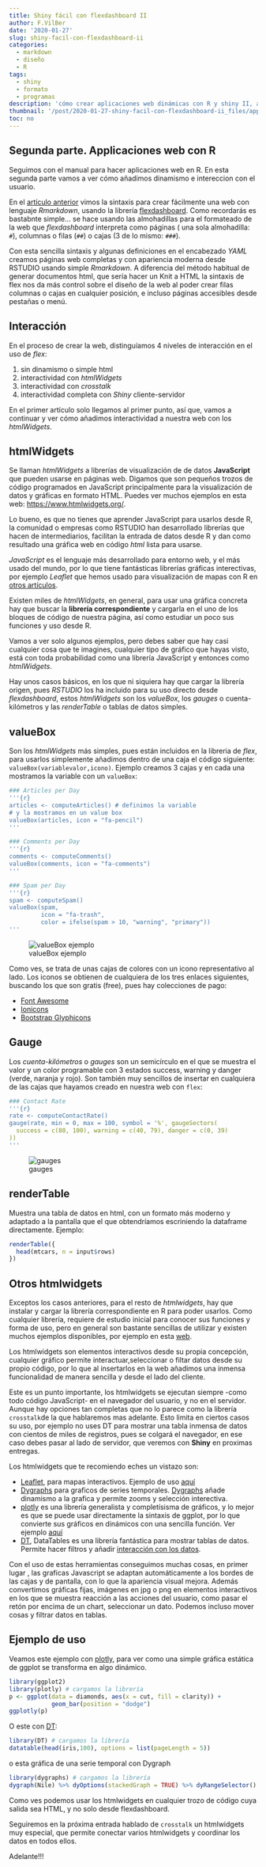 ```yaml
---
title: Shiny fácil con flexdashboard II
author: F.VilBer
date: '2020-01-27'
slug: shiny-facil-con-flexdashboard-ii
categories:
  - markdown
  - diseño
  - R
tags:
  - shiny
  - formato
  - programas
description: 'cómo crear aplicaciones web dinámicas con R y shiny II, añadir dinamismo'
thumbnail: '/post/2020-01-27-shiny-facil-con-flexdashboard-ii_files/app2.png'
toc: no
---
```


## Segunda parte. Applicaciones web con R

Seguimos con el manual para hacer aplicaciones web en R. En esta segunda parte vamos a ver cómo añadimos  dinamismo e intereccion con el usuario. 

En el [artículo anterior](../Shiny-facil-con-flexdashboard) vimos la sintaxis para crear fácilmente una web con lenguaje *Rmarkdown*, usando la librería [flexdashboard](https://rmarkdown.rstudio.com/flexdashboard/). Como recordarás es bastabnte simple... se hace usando las almohadillas para el formateado de la web que *flexdashboard* interpreta como páginas ( una sola almohadilla: `#`),  columnas o filas (`##`) o cajas (3 de lo mismo: `###`).

Con esta sencilla sintaxis y algunas definiciones en el encabezado *YAML* creamos páginas web completas y con apariencia moderna desde RSTUDIO usando simple *Rmarkdown*. A diferencia del método habitual de generar documentos html, que sería hacer un Knit a HTML la sintaxis de flex nos da más control sobre el diseño de la web al poder crear filas columnas o cajas en cualquier posición, e incluso páginas accesibles desde pestañas o menú.

## Interacción
En el proceso de crear la web, distinguíamos 4 niveles de interacción en el uso de *flex*:

 1. sin dinamismo o simple html
 2. interactividad con *htmlWidgets*
 1. interactividad con *crosstalk*
 1. interactividad completa con *Shiny* cliente-servidor

En el primer artículo solo llegamos al primer punto, así que, vamos a continuar y ver cómo añadimos interactividad a nuestra web con los *htmlWidgets*.

## htmlWidgets
Se llaman *htmlWidgets* a librerías de visualización de de datos **JavaScript** que pueden usarse en páginas web. Digamos que son pequeños trozos de código programados en JavaScript principalmente para la visualización de datos y gráficas en formato HTML. Puedes ver muchos ejemplos en esta web: <https://www.htmlwidgets.org/>.

Lo bueno, es que no tienes que aprender JavaScript para usarlos desde R, la comunidad o empresas como RSTUDIO han desarrollado librerías que hacen de intermediarios, facilitan la entrada de datos desde R y dan como resultado una gráfica web en código *html* lista para usarse.

*JavaScript* es el lenguaje más desarrollado para entorno web, y el más usado del mundo, por lo que tiene fantásticas librerías gráficas interectivas, por ejemplo *Leaflet* que hemos usado para visualización de mapas con R en [otros artículos](../leaflet-mapas-dinamicos).  

Existen miles de  *htmlWidgets*, en general, para usar una gráfica concreta hay que buscar la **librería correspondiente** y cargarla en el uno de los bloques de código de nuestra página, así como estudiar un poco sus funciones y uso desde R.

Vamos a ver solo algunos ejemplos, pero debes saber que hay casi cualquier cosa que te imagines, cualquier tipo de gráfico que hayas visto, está con toda probabilidad como una librería JavaScript y entonces como *htmlWidgets*.

Hay unos casos básicos, en los que ni siquiera hay que cargar la librería origen, pues *RSTUDIO* los ha incluido para su uso directo desde *flexdashboard*, estos *htmlWidgets* son los *valueBox*, los *gauges* o cuenta-kilómetros y las *renderTable* o tablas de datos simples.

## valueBox

Son los *htmlWidgets* más simples, pues están incluidos en la libreria de *flex*, para usarlos simplemente añadimos dentro de una caja el código siguiente: `valueBox(variablevalor,icono)`. Ejemplo creamos 3 cajas y en cada una mostramos la variable con un `valueBox`:

```YAML
### Articles per Day
'''{r}
articles <- computeArticles() # definimos la variable
# y la mostramos en un value box
valueBox(articles, icon = "fa-pencil")
''' 

### Comments per Day
'''{r}
comments <- computeComments()
valueBox(comments, icon = "fa-comments")
''' 

### Spam per Day
'''{r}
spam <- computeSpam()
valueBox(spam, 
         icon = "fa-trash",
         color = ifelse(spam > 10, "warning", "primary"))
''' 
```

![valueBox ejemplo](/post/2020-01-27-shiny-facil-con-flexdashboard-ii_files/value-box.png)

Como ves, se trata de unas cajas de colores con un icono representativo al lado. Los iconos se obtienen de cualquiera de los tres enlaces siguientes, buscando los que son gratis (free), pues hay colecciones de pago:

 * [Font Awesome](https://fortawesome.github.io/Font-Awesome/icons/)
 * [Ionicons](http://ionicons.com/)
 * [Bootstrap Glyphicons](https://getbootstrap.com/components/#glyphicons)


## Gauge

Los *cuenta-kilómetros* o *gauges* son un semicírculo en el que se muestra el valor y un color programable con 3 estados success, warning y danger (verde, naranja y rojo). Son también muy sencillos de insertar en cualquiera de las cajas que hayamos creado en nuestra web con `flex`:

```YAML
### Contact Rate
'''{r}
rate <- computeContactRate()
gauge(rate, min = 0, max = 100, symbol = '%', gaugeSectors(
  success = c(80, 100), warning = c(40, 79), danger = c(0, 39)
))
''' 
```
![gauges](/post/2020-01-27-shiny-facil-con-flexdashboard-ii_files/gauges.png)

## renderTable

Muestra una tabla de datos en html, con un formato más moderno y adaptado a la pantalla que el que obtendríamos escriniendo la dataframe directamente. Ejemplo:

```r
renderTable({
  head(mtcars, n = input$rows)
})
```

## Otros htmlwidgets

Exceptos los casos anteriores, para el resto de *htmlwidgets*, hay que instalar y cargar la librería correspondiente en R para poder usarlos. Como cualquier librería, requiere de estudio inicial para conocer sus funciones y forma de uso, pero en general son bastante sencillas de utilizar y existen muchos ejemplos disponibles, por ejemplo en esta [web](https://www.htmlwidgets.org/showcase_metricsgraphics.html).

Los htmlwidgets son elementos interactivos desde su propia concepción, cualquier gráfico permite interactuar,seleccionar o filtar datos desde su propio código, por lo que al insertarlos en la web añadimos una inmensa funcionalidad de manera sencilla y desde el lado del cliente.

Este es un punto importante, los htmlwidgets se ejecutan siempre -como todo código JavaScript- en el navegador del usuario, y no en el servidor. Aunque hay opciones tan completas que no lo parece como la librería `crosstalk`de la que hablaremos mas adelante. Esto limita en ciertos casos su uso, por ejemplo no uses DT para mostrar una tabla inmensa de datos con cientos de miles de registros, pues se colgará el navegador, en ese caso debes pasar al lado de servidor, que veremos con **Shiny** en proximas entregas.

Los htmlwidgets que te recomiendo eches un vistazo son:

 * [Leaflet](http://rstudio.github.io/leaflet/), para mapas interactivos. Ejemplo de uso [aquí](https://www.htmlwidgets.org/showcase_leaflet.html)
 * [Dygraphs](http://rstudio.github.io/dygraphs) para graficos de series temporales. [Dygraphs](https://www.htmlwidgets.org/showcase_dygraphs.html) añade dinamismo a la grafica y permite zooms y selección interectiva.
 * [plotly](https://plot.ly/r/) es una librería generalista y completísisma de gráficos, y lo mejor es que se puede usar directamente la sintaxis de ggplot, por lo que convierte sus gráficos en dinámicos con una sencilla función. Ver ejemplo [aquí](https://www.htmlwidgets.org/showcase_plotly.html)
* [DT](http://rstudio.github.io/DT/), DataTables es una librería fantástica para mostrar tablas de datos. Permite hacer filtros y añadir [interacción con los datos](https://www.htmlwidgets.org/showcase_datatables.html).

Con el uso de estas herramientas conseguimos muchas cosas, en primer lugar , las graficas Javascript se adaptan automáticamente a los bordes de las cajas y de pantalla, con lo que la apariencia visual mejora. Además convertimos gráficas fijas, imágenes en jpg o png en elementos interactivos en los que se muestra reacción a las acciones del usuario, como pasar el retón por encima de un chart, seleccionar un dato. Podemos incluso mover cosas y filtrar datos en tablas.

## Ejemplo de uso

Veamos este ejemplo con [plotly](https://plot.ly/r/), para ver como una simple gráfica estática de ggplot se transforma en algo dinámico.

```r
library(ggplot2) 
library(plotly) # cargamos la librería
p <- ggplot(data = diamonds, aes(x = cut, fill = clarity)) +
            geom_bar(position = "dodge")
ggplotly(p)

```

O este con [DT](http://rstudio.github.io/DT/):

```r
library(DT) # cargamos la librería
datatable(head(iris,100), options = list(pageLength = 5))
```


o esta gráfica de una serie temporal con Dygraph

```r
library(dygraphs) # cargamos la librería
dygraph(Nile) %>% dyOptions(stackedGraph = TRUE) %>% dyRangeSelector()
```


Como ves podemos usar los htmlwidgets en cualquier trozo de código cuya salida sea HTML, y no solo desde flexdashboard.


Seguiremos en la próxima entrada hablado de `crosstalk` un htmlwidgets muy especial, que permite conectar varios htmlwidgets y coordinar los datos en todos ellos.

Adelante!!!


